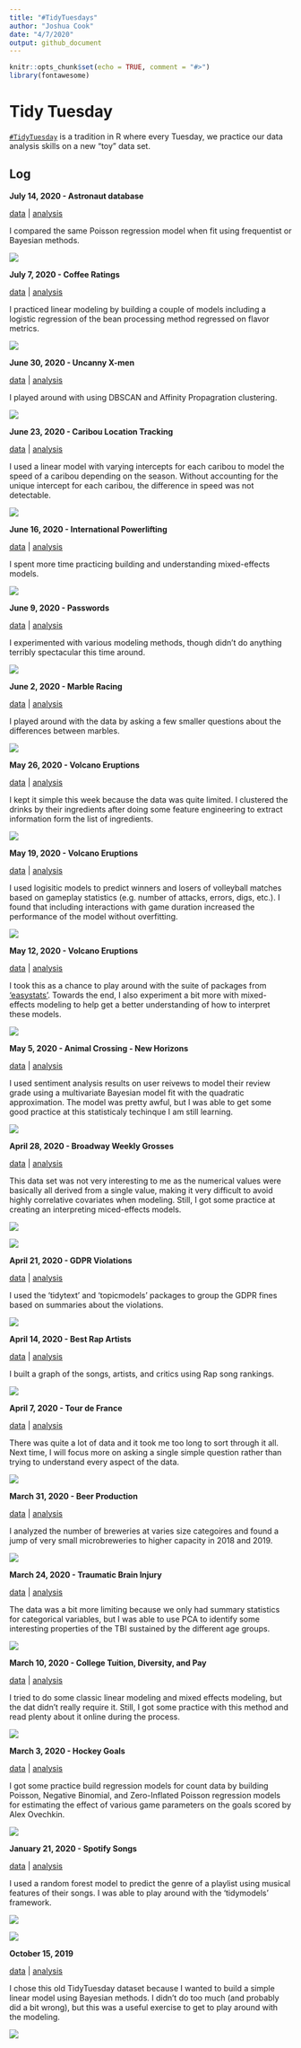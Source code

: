 ```yaml
---
title: "#TidyTuesdays"
author: "Joshua Cook"
date: "4/7/2020"
output: github_document
---
```


```r
knitr::opts_chunk$set(echo = TRUE, comment = "#>")
library(fontawesome)
```

# Tidy Tuesday

[`#TidyTuesday`](https://github.com/rfordatascience/tidytuesday) is a tradition in R where every Tuesday, we practice our data analysis skills on a new "toy" data set.


## Log


**July 14, 2020 - Astronaut database**

[data](https://github.com/rfordatascience/tidytuesday/blob/master/data/2020/2020-07-14/readme.md) | [analysis](2020-07-14_astronaut-database.md)

I compared the same Poisson regression model when fit using frequentist or Bayesian methods.

![](2020-07-14_astronaut-database_files/model-comparison-plots.png)



**July 7, 2020 - Coffee Ratings**

[data](https://github.com/rfordatascience/tidytuesday/blob/master/data/2020/2020-07-07/readme.md) | [analysis](2020-07-07_coffee-ratings.md)

I practiced linear modeling by building a couple of models including a logistic regression of the bean processing method regressed on flavor metrics.

![](2020-07-07_coffee-ratings_files/figure-gfm/unnamed-chunk-16-1.png)



**June 30, 2020 - Uncanny X-men**

[data](https://github.com/rfordatascience/tidytuesday/blob/master/data/2020/2020-06-30/readme.md) | 
[analysis](2020-06-30_uncanny-xmen.md)

I played around with using DBSCAN and Affinity Propagration clustering.

![](2020-06-30_uncanny-xmen_files/figure-gfm/unnamed-chunk-13-1.png)



**June 23, 2020 - Caribou Location Tracking**

[data](https://github.com/rfordatascience/tidytuesday/blob/master/data/2020/2020-06-23/readme.md) | [analysis](2020-06-23_caribou-location-tracking.md)

I used a linear model with varying intercepts for each caribou to model the speed of a caribou depending on the season.
Without accounting for the unique intercept for each caribou, the difference in speed was not detectable.

![](2020-06-23_caribou-location-tracking_files/figure-gfm/unnamed-chunk-21-1.png)


**June 16, 2020 - International Powerlifting**

[data](https://github.com/rfordatascience/tidytuesday/tree/master/data/2019/2019-10-08) | [analysis](2020-06-16_international-powerlifting.md)

I spent more time practicing building and understanding mixed-effects models.

![](2020-06-16_international-powerlifting_files/figure-gfm/unnamed-chunk-23-1.png)


**June 9, 2020 - Passwords**

[data](https://github.com/rfordatascience/tidytuesday/blob/master/data/2020/2020-01-14/readme.md) | [analysis](2020-06-09_passwords.md)

I experimented with various modeling methods, though didn't do anything terribly spectacular this time around.

![](2020-06-09_passwords_files/figure-gfm/unnamed-chunk-3-1.png)

**June 2, 2020 - Marble Racing**

[data](https://github.com/rfordatascience/tidytuesday/blob/master/data/2020/2020-06-02/readme.md) | [analysis](2020-06-02_marble-racing.md)

I played around with the data by asking a few smaller questions about the differences between marbles.

![](2020-06-02_marble-racing_files/figure-gfm/unnamed-chunk-11-1.png)


**May 26, 2020 - Volcano Eruptions**

[data](https://github.com/rfordatascience/tidytuesday/blob/master/data/2020/2020-05-26/readme.md) | [analysis](2020-05-26_cocktails.md)

I kept it simple this week because the data was quite limited.
I clustered the drinks by their ingredients after doing some feature engineering to extract information form the list of ingredients.

![](2020-05-26_cocktails_files/figure-gfm/unnamed-chunk-10-1.png)

**May 19, 2020 - Volcano Eruptions**

[data](https://github.com/rfordatascience/tidytuesday/blob/master/data/2020/2020-05-19/readme.md) | [analysis](2020-05-19_beach-volleyball.md)

I used logisitic models to predict winners and losers of volleyball matches based on gameplay statistics (e.g. number of attacks, errors, digs, etc.).
I found that including interactions with game duration increased the performance of the model without overfitting.

![](2020-05-19_beach-volleyball_files/figure-gfm/unnamed-chunk-19-1.png)


**May 12, 2020 - Volcano Eruptions**

[data](https://github.com/rfordatascience/tidytuesday/blob/master/data/2020/2020-05-12/readme.md) | [analysis](2020-05-12_volcano-eruptions.md)

I took this as a chance to play around with the suite of packages from ['easystats'](https://github.com/easystats/easystats).
Towards the end, I also experiment a bit more with mixed-effects modeling to help get a better understanding of how to interpret these models.

![](2020-05-12_volcano-eruptions_files/figure-gfm/unnamed-chunk-13-1.png)


**May 5, 2020 - Animal Crossing - New Horizons**

[data](https://github.com/rfordatascience/tidytuesday/blob/master/data/2020/2020-05-05/readme.md) | [analysis](2020-05-05_animal-crossing-new-horizons.md)

I used sentiment analysis results on user reivews to model their review grade using a multivariate Bayesian model fit with the quadratic approximation.
The model was pretty awful, but I was able to get some good practice at this statisticaly techinque I am still learning.

![](2020-05-05_animal-crossing-new-horizons_files/figure-gfm/unnamed-chunk-7-1.png)

**April 28, 2020 - Broadway Weekly Grosses**

[data](https://github.com/rfordatascience/tidytuesday/blob/master/data/2020/2020-04-28/readme.md) | [analysis](2020-04-28_broadway-weekly-grosses.md)

This data set was not very interesting to me as the numerical values were basically all derived from a single value, making it very difficult to avoid highly correlative covariates when modeling.
Still, I got some practice at creating an interpreting miced-effects models.

![](./2020-04-28_broadway-weekly-grosses_files/figure-gfm/unnamed-chunk-3-1.png)

![](./2020-04-28_broadway-weekly-grosses_files/figure-gfm/unnamed-chunk-30-1.png)

**April 21, 2020 - GDPR Violations**

[data](https://github.com/rfordatascience/tidytuesday/blob/master/data/2020/2020-04-21/readme.md) | [analysis](2020-04-21_gdpr-violations.md)

I used the 'tidytext' and 'topicmodels' packages to group the GDPR fines based on summaries about the violations.

![](./2020-04-21_gdpr-violations_files/figure-gfm/unnamed-chunk-18-1.png)


**April 14, 2020 - Best Rap Artists**

[data](https://github.com/rfordatascience/tidytuesday/blob/master/data/2020/2020-04-14/readme.md) | [analysis](2020-04-14_best-rap-artists.md)

I built a graph of the songs, artists, and critics using Rap song rankings.

![](./2020-04-14_best-rap-artists_files/figure-gfm/unnamed-chunk-15-1.png)

**April 7, 2020 - Tour de France**

[data](https://github.com/rfordatascience/tidytuesday/blob/master/data/2020/2020-04-07/readme.md) | [analysis](2020-04-07_tour-de-france.md)

There was quite a lot of data and it took me too long to sort through it all.
Next time, I will focus more on asking a single simple question rather than trying to understand every aspect of the data.

![](./2020-04-07_tour-de-france_files/figure-gfm/unnamed-chunk-4-1.png)

**March 31, 2020 - Beer Production**

[data](https://github.com/rfordatascience/tidytuesday/blob/master/data/2020/2020-03-31/readme.md) | [analysis](2020-03-31_beer-production.md)

I analyzed the number of breweries at varies size categoires and found a jump of very small microbreweries to higher capacity in 2018 and 2019.

![](./2020-03-31_beer-production_files/figure-gfm/unnamed-chunk-9-1.png)


**March 24, 2020 - Traumatic Brain Injury**

[data](https://github.com/rfordatascience/tidytuesday/blob/master/data/2020/2020-03-24/readme.md) | [analysis](2020-03-24_traumatic-brain-injury.md)

The data was a bit more limiting because we only had summary statistics for categorical variables, but I was able to use PCA to identify some interesting properties of the TBI sustained by the different age groups.

![](./2020-03-24_traumatic-brain-injury_files/figure-gfm/unnamed-chunk-10-1.png)

**March 10, 2020 - College Tuition, Diversity, and Pay**

[data](https://github.com/rfordatascience/tidytuesday/blob/master/data/2020/2020-03-10/readme.md) | [analysis](2020-03-10_college-tuition-diversity-and-pay.md)

I tried to do some classic linear modeling and mixed effects modeling, but the dat didn't really require it.
Still, I got some practice with this method and read plenty about it online during the process.

![](./2020-03-10_college-tuition-diversity-and-pay_files/figure-gfm/unnamed-chunk-8-1.png)

**March 3, 2020 - Hockey Goals**

[data](https://github.com/rfordatascience/tidytuesday/blob/master/data/2020/2020-03-03/readme.md) | [analysis](2020-03-03_hockey-goals.md)

I got some practice build regression models for count data by building Poisson, Negative Binomial, and Zero-Inflated Poisson regression models for estimating the effect of various game parameters on the goals scored by Alex Ovechkin.

![](./2020-03-03_hockey-goals_files/figure-gfm/unnamed-chunk-12-1.png)

**January 21, 2020 - Spotify Songs**

[data](https://github.com/rfordatascience/tidytuesday/blob/master/data/2020/2020-01-21/readme.md) | [analysis](2020-01-21_spotify-songs.md)

I used a random forest model to predict the genre of a playlist using musical features of their songs.
I was able to play around with the 'tidymodels' framework.

![](./2020-01-21_spotify-songs_files/figure-gfm/unnamed-chunk-13-1.png)

![](./2020-01-21_spotify-songs_files/figure-gfm/unnamed-chunk-22-1.png)

**October 15, 2019**

[data](https://github.com/rfordatascience/tidytuesday/tree/master/data/2019/2019-10-15) | [analysis](2019-10-15_big-mtcars.md)

I chose this old TidyTuesday dataset because I wanted to build a simple linear model using Bayesian methods.
I didn't do too much (and probably did a bit wrong), but this was a useful exercise to get to play around with the modeling.

![](./2019-10-15_big-mtcars_files/figure-gfm/unnamed-chunk-17-1.png)